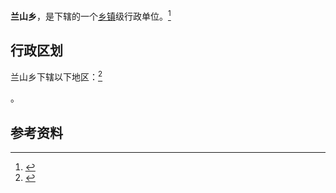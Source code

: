 {{中国乡级行政区|21/04/03/215/000}}

'''兰山乡'''，是{{PRC admin/fullname|21/04/03/215/000|3}}下辖的一个[[乡镇|乡镇]]级行政单位。<ref>{{PRC admin/ref sgc|{{PRC admin/parent|21/04/03/215/000}}}}</ref>

== 行政区划 ==

兰山乡下辖以下地区：<ref>{{PRC admin/ref sgc|21/04/03/215/000}}</ref>

{{PRC admin/children|21/04/03/215/000}}。

== 参考资料 ==

{{reflist}}

{{行政区划小作品}}
{{PRC admin/navcat|21/04/03/215/000}}